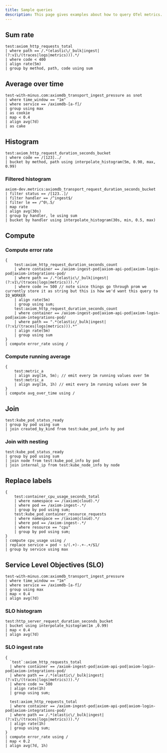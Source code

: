 ```yaml
---
title: Sample queries
description: This page gives examples about how to query OTel metrics.
---
```


## Sum rate

```kusto
test:axiom_http_requests_total
| where path == /.*(elastic\/_bulk|ingest|(?:v1\/(traces|logs|metrics))).*/
| where code < 400
| align rate(5m)
| group by method, path, code using sum
```

## Average over time

```kusto
test-with-minus.com:axiomdb_transport_ingest_pressure as snot
| where time_window == "1m"
| where service == /axiomdb-[a-f]/
| group using max
| as cookie
| map < 0.4
| align avg(7d)
| as cake
```

## Histogram

```kusto
test:axiom_http_request_duration_seconds_bucket
| where code == /[123]../
| bucket by method, path using interpolate_histogram(5m, 0.90, max, 0.99)
```

### Filtered histogram

```kusto
axiom-dev.metrics:axiomdb_transport_request_duration_seconds_bucket
| filter status == /[123..]/
| filter handler == /^ingest$/
| filter le == /^0\.5/
| map rate
| align avg(30s)
| group by handler, le using sum
| bucket by handler using interpolate_histogram(30s, min, 0.5, max)
```

## Compute

### Compute error rate

```kusto
{ 
    test:axiom_http_request_duration_seconds_count
    | where container == /axiom-ingest-pod|axiom-api-pod|axiom-login-pod|axiom-integrations-pod/
    | where path == /.*(elastic\/_bulk|ingest|(?:v1\/(traces|logs|metrics))).*/
    | where code >= 500 // note since things go through prom we currently store it as string but this is how we'd want this query to IO_WORKER
    | align rate(5m)
    | group using sum;
    test:axiom_http_request_duration_seconds_count
    | where container == /axiom-ingest-pod|axiom-api-pod|axiom-login-pod|axiom-integrations-pod/
    | where path == ".*(elastic/_bulk|ingest|(?:v1/(traces|logs|metrics))).*"
    | align rate(5m)
    | group using sum
}
| compute error_rate using /
```

### Compute running average

```kusto
{
    test:metric_a
    | align avg(1m, 5m); // emit every 1m running values over 5m
    test:metric_a
    | align avg(1m, 1h) // emit every 1m running values over 5m
}
| compute avg_over_time using /
```

## Join

```kusto
test:kube_pod_status_ready
| group by pod using sum
| join created_by_kind from test:kube_pod_info by pod
```

### Join with nesting

```kusto
test:kube_pod_status_ready
| group by pod using sum
| join node from test:kube_pod_info by pod
| join internal_ip from test:kube_node_info by node
```

## Replace labels

```kusto
{
    test:container_cpu_usage_seconds_total
    | where namespace == /(axiom|cloud).*/
    | where pod == /axiom-ingest-.*/
    | group by pod using sum;
    test:kube_pod_container_resource_requests
    | where namespace == /(axiom|cloud).*/
    | where pod == /axiom-ingest-.*/
    | where resource == "cpu"
    | group by pod using sum;
}
| compute cpu_usage using /
| replace service = pod ~ s/(.+)-.+-.+/$1/
| group by service using max
```

## Service Level Objectives (SLO)

```kusto
test-with-minus.com:axiomdb_transport_ingest_pressure
| where time_window == "1m"
| where service == /axiomdb-[a-f]/
| group using max
| map < 0.4
| align avg(7d)
```

### SLO histogram

```
test:http_server_request_duration_seconds_bucket
| bucket using interpolate_histogram(1m ,0.99)
| map < 0.4
| align avg(7d)
```

### SLO ingest rate

```kusto
{
  `test`:axiom_http_requests_total
  | where container == /axiom-ingest-pod|axiom-api-pod|axiom-login-pod|axiom-integrations-pod/
  | where path == /.*(elastic\/_bulk|ingest|(?:v1\/(traces|logs|metrics))).*/ 
  | where code >= 500
  | align rate(1h)
  | group using sum;
  
  test:axiom_http_requests_total
  | where container == /axiom-ingest-pod|axiom-api-pod|axiom-login-pod|axiom-integrations-pod/
  | where path == /.*(elastic\/_bulk|ingest|(?:v1\/(traces|logs|metrics))).*/ 
  | align rate(1h)
  | group using sum;
}
| compute error_rate using /
| map < 0.2
| align avg(7d, 1h)
```
